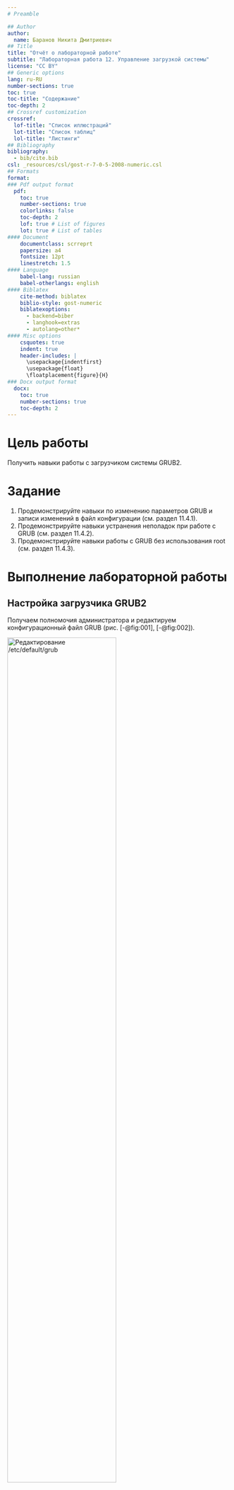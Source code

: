 ```yaml
---
# Preamble

## Author
author:
  name: Баранов Никита Дмитриевич
## Title
title: "Отчёт о лабораторной работе"
subtitle: "Лабораторная работа 12. Управление загрузкой системы"
license: "CC BY"
## Generic options
lang: ru-RU
number-sections: true
toc: true
toc-title: "Содержание"
toc-depth: 2
## Crossref customization
crossref:
  lof-title: "Список иллюстраций"
  lot-title: "Список таблиц"
  lol-title: "Листинги"
## Bibliography
bibliography:
  - bib/cite.bib
csl: _resources/csl/gost-r-7-0-5-2008-numeric.csl
## Formats
format:
### Pdf output format
  pdf:
    toc: true
    number-sections: true
    colorlinks: false
    toc-depth: 2
    lof: true # List of figures
    lot: true # List of tables
#### Document
    documentclass: scrreprt
    papersize: a4
    fontsize: 12pt
    linestretch: 1.5
#### Language
    babel-lang: russian
    babel-otherlangs: english
#### Biblatex
    cite-method: biblatex
    biblio-style: gost-numeric
    biblatexoptions:
      - backend=biber
      - langhook=extras
      - autolang=other*
#### Misc options
    csquotes: true
    indent: true
    header-includes: |
      \usepackage{indentfirst}
      \usepackage{float}
      \floatplacement{figure}{H}
### Docx output format
  docx:
    toc: true
    number-sections: true
    toc-depth: 2
---
```


# Цель работы

Получить навыки работы с загрузчиком системы GRUB2.

# Задание

1. Продемонстрируйте навыки по изменению параметров GRUB и записи изменений
в файл конфигурации (см. раздел 11.4.1).
2. Продемонстрируйте навыки устранения неполадок при работе с GRUB (см. раздел 11.4.2).
3. Продемонстрируйте навыки работы с GRUB без использования root (см. раздел 11.4.3).

# Выполнение лабораторной работы

## Настройка загрузчика GRUB2

Получаем полномочия администратора и редактируем конфигурационный файл GRUB (рис. [-@fig:001], [-@fig:002]).

![Редактирование /etc/default/grub](image/1.png){#fig:001 width=70%}
![Содержимое файла /etc/default/grub](image/2.png){#fig:002 width=70%}

Устанавливаем параметр `GRUB_TIMEOUT=10` для отображения меню загрузки в течение 10 секунд.

Применяем изменения конфигурации GRUB2 (рис. [-@fig:003]).

![Применение изменений GRUB2](image/3.png){#fig:003 width=70%}

После перезагрузки наблюдаем процесс загрузки с отображением загрузочных сообщений (рис. [-@fig:004]).

![Процесс загрузки системы](image/4.jpg){#fig:004 width=70%}

## Работа с режимом rescue

При загрузке системы редактируем параметры ядра, добавляя `systemd.unit=rescue.target` и удаляя параметры `rhgb quiet` (рис. [-@fig:004]).

![Редактирование параметров ядра для rescue mode](image/4.jpg){#fig:004 width=70%}

После загрузки в режиме rescue наблюдаем предупреждения системы (рис. [-@fig:005]).

![Предупреждения системы в rescue mode](image/5.jpg){#fig:005 width=70%}

![Смотрим все модули](image/6.jpg){#fig:005 width=70%}

Просматриваем список загруженных модулей системы (рис. [-@fig:007], [-@fig:008]).

![Просмотр системного окружения](image/7.jpg){#fig:007 width=70%}
![Список загруженных модулей системы](image/8.jpg){#fig:008 width=70%}

## Работа с режимом emergency

Повторно редактируем параметры ядра, добавляя `systemd.unit=emergency.target` (рис. [-@fig:009]).

![Редактирование параметров ядра для emergency mode](image/9.jpg){#fig:009 width=70%}

В режиме emergency выполняем восстановление системы, включая смену пароля root и восстановление контекстов SELinux (рис. [-@fig:009]).

![Восстановление системы в emergency mode](image/9.jpg){#fig:009 width=70%}

**Выполненные действия в emergency mode:**
1. Перемонтирование файловой системы в режим чтения-записи: `mount -o remount,rw /sysroot`
2. Смена корневого каталога: `chroot /sysroot`
3. Смена пароля root: `passwd`
4. Загрузка политики SELinux: `load_policy -i`
5. Восстановление контекста безопасности: `chcon -t shadow_t /etc/shadow`

## Восстановление пароля root

Используем параметр `rd.break` для остановки загрузки на раннем этапе (рис. [-@fig:009]).

![Использование rd.break для восстановления пароля](image/9.jpg){#fig:009 width=70%}

**Процесс восстановления пароля:**
1. Остановка загрузки перед монтированием корневой файловой системы
2. Перемонтирование системного образа в режим чтения-записи
3. Смена корневого каталога
4. Установка нового пароля для root
5. Загрузка политики SELinux и восстановление контекстов безопасности

# Выводы

Мы получили навыки работы с загрузчиком системы GRUB2.

# Список литературы{.unnumbered}

::: {#refs}
:::
